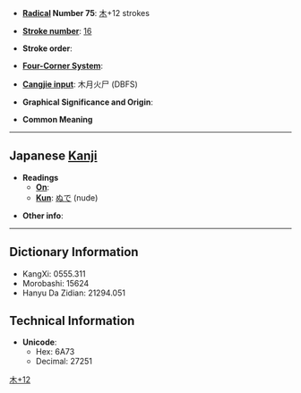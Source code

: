 * '''[[Wiktionary:Chinese radical index| Radical]] Number 75''': [[Wiktionary:Chinese radical index 木|木]]+12 strokes

* '''[[Wiktionary:Chinese total strokes index|Stroke number]]''': [[Wiktionary:Chinese total strokes index 16|16]]

* '''Stroke order''': 

* '''[[Wiktionary:Chinese four corner index|Four-Corner System]]''': 

* '''[[Wiktionary:Chinese Cangjie index|Cangjie input]]''': 木月火尸 (DBFS)

* '''Graphical Significance and Origin''': 

* '''Common Meaning'''

----

== Japanese [[Kanji]] ==

* '''Readings'''
** '''[[On]]''': 
** '''[[Kun]]''': [[ぬで]] (nude)

* '''Other info''':  

----

== Dictionary Information ==

* KangXi: 0555.311
* Morobashi: 15624
* Hanyu Da Zidian: 21294.051

== Technical Information ==

* '''Unicode''':
** Hex: 6A73
** Decimal: 27251

[[Category:Japanese-only CJKV Characters|木+12]]